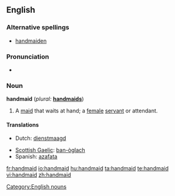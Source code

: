 ==English==

===Alternative spellings===
* [[handmaiden]]

===Pronunciation===
* {{a|US}} {{IPA|/ˈhændˌmeɪd/}}

===Noun===
'''handmaid'''  (''plural:'' '''[[handmaids]]''')

# A [[maid]] that waits at hand; a [[female]] [[servant]] or attendant.

====Translations====
{{top}}
* Dutch: [[dienstmaagd]]
{{mid}}
* [[Scottish Gaelic]]: [[ban-òglach]] {{f}}
* Spanish: [[azafata]]
{{bottom}}

[[Category:English nouns]]

[[fr:handmaid]]
[[io:handmaid]]
[[hu:handmaid]]
[[ta:handmaid]]
[[te:handmaid]]
[[vi:handmaid]]
[[zh:handmaid]]